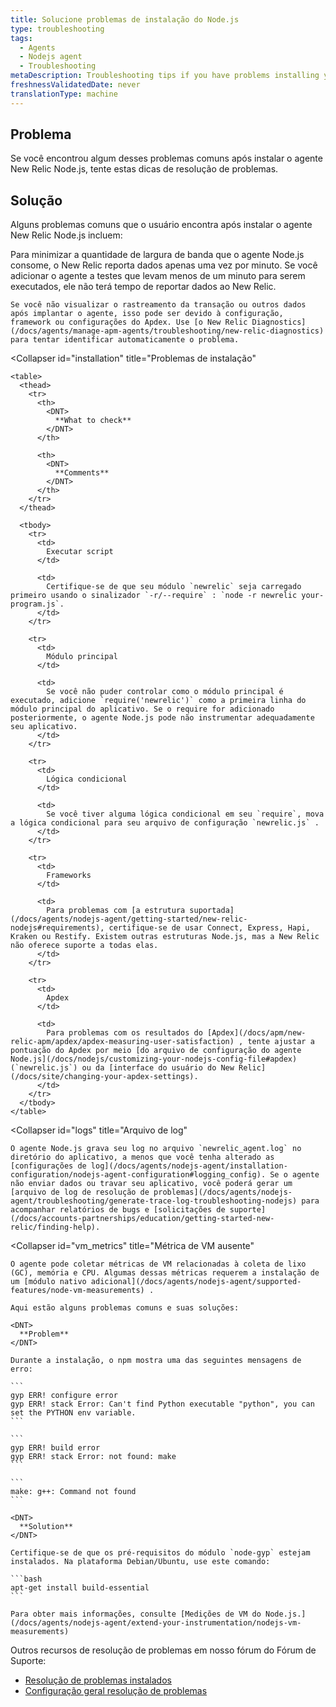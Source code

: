 ```yaml
---
title: Solucione problemas de instalação do Node.js
type: troubleshooting
tags:
  - Agents
  - Nodejs agent
  - Troubleshooting
metaDescription: Troubleshooting tips if you have problems installing your New Relic Node.js agent.
freshnessValidatedDate: never
translationType: machine
---
```


## Problema

Se você encontrou algum desses problemas comuns após instalar o agente New Relic Node.js, tente estas dicas de resolução de problemas.

## Solução

Alguns problemas comuns que o usuário encontra após instalar o agente New Relic Node.js incluem:

<CollapserGroup>
  <Collapser
    id="no_data"
    title="Não vendo dados"
  >
    Para minimizar a quantidade de largura de banda que o agente Node.js consome, o New Relic reporta dados apenas uma vez por minuto. Se você adicionar o agente a testes que levam menos de um minuto para serem executados, ele não terá tempo de reportar dados ao New Relic.

    Se você não visualizar o rastreamento da transação ou outros dados após implantar o agente, isso pode ser devido à configuração, framework ou configurações do Apdex. Use [o New Relic Diagnostics](/docs/agents/manage-apm-agents/troubleshooting/new-relic-diagnostics) para tentar identificar automaticamente o problema.
  </Collapser>

  <Collapser
    id="installation"
    title="Problemas de instalação"
  >
    <table>
      <thead>
        <tr>
          <th>
            <DNT>
              **What to check**
            </DNT>
          </th>

          <th>
            <DNT>
              **Comments**
            </DNT>
          </th>
        </tr>
      </thead>

      <tbody>
        <tr>
          <td>
            Executar script
          </td>

          <td>
            Certifique-se de que seu módulo `newrelic` seja carregado primeiro usando o sinalizador `-r/--require` : `node -r newrelic your-program.js`.
          </td>
        </tr>

        <tr>
          <td>
            Módulo principal
          </td>

          <td>
            Se você não puder controlar como o módulo principal é executado, adicione `require('newrelic')` como a primeira linha do módulo principal do aplicativo. Se o require for adicionado posteriormente, o agente Node.js pode não instrumentar adequadamente seu aplicativo.
          </td>
        </tr>

        <tr>
          <td>
            Lógica condicional
          </td>

          <td>
            Se você tiver alguma lógica condicional em seu `require`, mova a lógica condicional para seu arquivo de configuração `newrelic.js` .
          </td>
        </tr>

        <tr>
          <td>
            Frameworks
          </td>

          <td>
            Para problemas com [a estrutura suportada](/docs/agents/nodejs-agent/getting-started/new-relic-nodejs#requirements), certifique-se de usar Connect, Express, Hapi, Kraken ou Restify. Existem outras estruturas Node.js, mas a New Relic não oferece suporte a todas elas.
          </td>
        </tr>

        <tr>
          <td>
            Apdex
          </td>

          <td>
            Para problemas com os resultados do [Apdex](/docs/apm/new-relic-apm/apdex/apdex-measuring-user-satisfaction) , tente ajustar a pontuação do Apdex por meio [do arquivo de configuração do agente Node.js](/docs/nodejs/customizing-your-nodejs-config-file#apdex) (`newrelic.js`) ou da [interface do usuário do New Relic](/docs/site/changing-your-apdex-settings).
          </td>
        </tr>
      </tbody>
    </table>
  </Collapser>

  <Collapser
    id="logs"
    title="Arquivo de log"
  >
    O agente Node.js grava seu log no arquivo `newrelic_agent.log` no diretório do aplicativo, a menos que você tenha alterado as [configurações de log](/docs/agents/nodejs-agent/installation-configuration/nodejs-agent-configuration#logging_config). Se o agente não enviar dados ou travar seu aplicativo, você poderá gerar um [arquivo de log de resolução de problemas](/docs/agents/nodejs-agent/troubleshooting/generate-trace-log-troubleshooting-nodejs) para acompanhar relatórios de bugs e [solicitações de suporte](/docs/accounts-partnerships/education/getting-started-new-relic/finding-help).
  </Collapser>

  <Collapser
    id="vm_metrics"
    title="Métrica de VM ausente"
  >
    O agente pode coletar métricas de VM relacionadas à coleta de lixo (GC), memória e CPU. Algumas dessas métricas requerem a instalação de um [módulo nativo adicional](/docs/agents/nodejs-agent/supported-features/node-vm-measurements) .

    Aqui estão alguns problemas comuns e suas soluções:

    <DNT>
      **Problem**
    </DNT>

    Durante a instalação, o npm mostra uma das seguintes mensagens de erro:

    ```
    gyp ERR! configure error
    gyp ERR! stack Error: Can't find Python executable "python", you can set the PYTHON env variable.
    ```

    ```
    gyp ERR! build error
    gyp ERR! stack Error: not found: make
    ```

    ```
    make: g++: Command not found
    ```

    <DNT>
      **Solution**
    </DNT>

    Certifique-se de que os pré-requisitos do módulo `node-gyp` estejam instalados. Na plataforma Debian/Ubuntu, use este comando:

    ```bash
    apt-get install build-essential
    ```

    Para obter mais informações, consulte [Medições de VM do Node.js.](/docs/agents/nodejs-agent/extend-your-instrumentation/nodejs-vm-measurements)
  </Collapser>
</CollapserGroup>

Outros recursos de resolução de problemas em nosso fórum do Fórum de Suporte:

* [Resolução de problemas instalados](https://discuss.newrelic.com/t/node-js-troubleshooting-framework-install/108682)
* [Configuração geral resolução de problemas](https://discuss.newrelic.com/t/node-js-troubleshooting-framework-configuration/119977)
